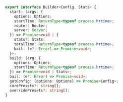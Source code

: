 ```ts
export interface Builder<Config, Stats> {
  start: (args: {
    options: Options;
    startTime: ReturnType<typeof process.hrtime>;
    router: Router;
    server: Server;
  }) => Promise<void | {
    stats?: Stats;
    totalTime: ReturnType<typeof process.hrtime>;
    bail: (e?: Error) => Promise<void>;
  }>;
  build: (arg: {
    options: Options;
    startTime: ReturnType<typeof process.hrtime>;
  }) => Promise<void | Stats>;
  bail: (e?: Error) => Promise<void>;
  getConfig: (options: Options) => Promise<Config>;
  corePresets?: string[];
  overridePresets?: string[];
}
```